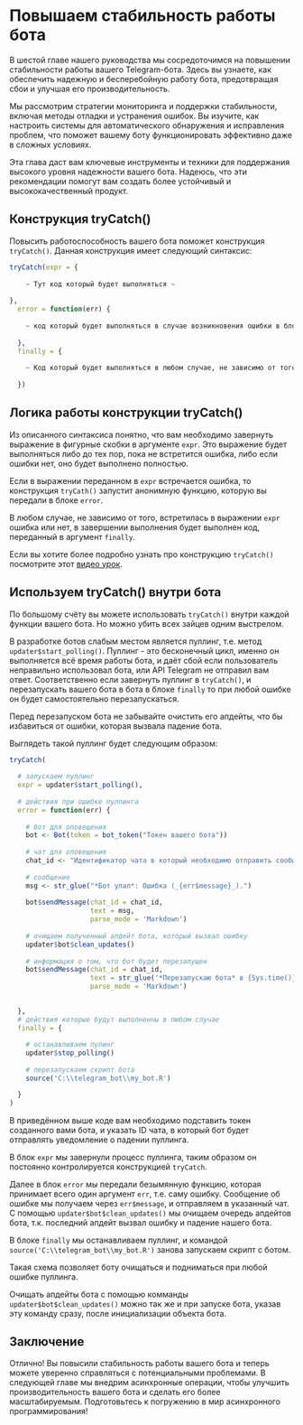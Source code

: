 # Повышаем стабильность работы бота
В шестой главе нашего руководства мы сосредоточимся на повышении стабильности работы вашего Telegram-бота. Здесь вы узнаете, как обеспечить надежную и бесперебойную работу бота, предотвращая сбои и улучшая его производительность.

Мы рассмотрим стратегии мониторинга и поддержки стабильности, включая методы отладки и устранения ошибок. Вы изучите, как настроить системы для автоматического обнаружения и исправления проблем, что поможет вашему боту функционировать эффективно даже в сложных условиях.

Эта глава даст вам ключевые инструменты и техники для поддержания высокого уровня надежности вашего бота. Надеюсь, что эти рекомендации помогут вам создать более устойчивый и высококачественный продукт.

## Конструкция tryCatch()

Повысить работоспособность вашего бота поможет конструкция `tryCatch()`. Данная конструкция имеет следующий синтаксис:

```r

tryCatch(expr = {
  
    ~ Тут код который будет выполняться ~
  
}, 
  error = function(err) {
    
    ~ код который будет выполняться в случае возникновения ошибки в блоке expr ~
    
  }, 
  finally = {
    
    ~ Код который будет выполняться в любом случае, не зависимо от того закончилось выражение expr ошибкой или нет ~
    
  })

```

## Логика работы конструкции tryCatch()

Из описанного синтаксиса понятно, что вам необходимо завернуть выражение в фигурные скобки в аргументе `expr`. Это выражение будет выполняться либо до тех пор, пока не встретится ошибка, либо если ошибки нет, оно будет выполнено полностью. 

Если в выражении переданном в `expr` встречается ошибка, то конструкция `tryCath()` запустит анонимную функцию, которую вы передали в блоке `error`. 

В любом случае, не зависимо от того, встретилась в выражении `expr` ошибка или нет, в завершении выполнения будет выполнен код, переданный в аргумент `finally`.

Если вы хотите более подробно узнать про конструкцию `tryCatch()` посмотрите этот [видео урок](https://youtu.be/GvmjW34IHu8).


## Используем tryCatch() внутри бота

По большому счёту вы можете использовать `tryCatch()` внутри каждой функции вашего бота. Но можно убить всех зайцев одним выстрелом.

В разработке ботов слабым местом является пуллинг, т.е. метод `updater$start_polling()`. Пуллинг - это бесконечный цикл, именно он выполняется всё время работы бота, и даёт сбой если пользователь неправильно использовал бота, или API Telegram не отправил вам ответ. Соответственно если завернуть пуллинг в `tryCatch()`, и перезапускать вашего бота в бота в блоке `finally` то при любой ошибке он будет самостоятельно перезапускаться. 

Перед перезапуском бота не забывайте очистить его апдейты, что бы избавиться от ошибки, которая вызвала падение бота. 

Выглядеть такой пуллинг будет следующим образом:

```r
tryCatch(
  
  # запускаем пуллинг
  expr = updater$start_polling(), 
  
  # действия при ошибке пуллинга
  error = function(err) {
    
    # бот для оповещения
    bot <- Bot(token = bot_token("Токен вашего бота"))
    
    # чат для оповещения
    chat_id <- "Идентификатор чата в который необходимо отправить сообщение"
    
    # сообщение
    msg <- str_glue("*Бот упал*: Ошибка (_{err$message}_).")
    
    bot$sendMessage(chat_id = chat_id, 
                    text = msg,
                    parse_mode = 'Markdown')
    
    # очищаем полученный апдейт бота, который вызвал ошибку
    updater$bot$clean_updates()
    
    # информация о том, что бот будет перезапущен
    bot$sendMessage(chat_id = chat_id, 
                    text = str_glue('*Перезапускаю бота* в {Sys.time()}'),
                    parse_mode = 'Markdown')

    
  }, 
  # действия которые будут выполненны в любом случае
  finally = {
    
    # останавливаем пулинг
    updater$stop_polling()
        
    # перезапускаем скрипт бота
    source('C:\\telegram_bot\\my_bot.R') 

  }
)
```

В приведённом выше коде вам необходимо подставить токен созданного вами бота, и указать ID чата, в который бот будет отправлять уведомление о падении пуллинга. 

В блок `expr` мы завернули процесс пуллинга, таким образом он постоянно контролируется конструкцией `tryCatch`. 

Далее в блок `error` мы передали безымянную функцию, которая принимает всего один аргумент `err`, т.е. саму ошибку. Сообщение об ошибке мы получаем через `err$message`, и отправляем в указанный чат. С помощью `updater$bot$clean_updates()` мы очищаем очередь апдейтов бота, т.к. последний апдейт вызвал ошибку и падение нашего бота. 

В блоке `finally` мы останавливаем пуллинг, и командой `source('C:\\telegram_bot\\my_bot.R')` занова запускаем скрипт с ботом. 

Такая схема позволяет боту очищаться и подниматься при любой ошибке пуллинга. 

Очищать апдейты бота с помощью комманды `updater$bot$clean_updates()` можно так же и при запуске бота, указав эту команду сразу, после инициализации объекта бота.

## Заключение
Отлично! Вы повысили стабильность работы вашего бота и теперь можете уверенно справляться с потенциальными проблемами. В следующей главе мы внедрим асинхронные операции, чтобы улучшить производительность вашего бота и сделать его более масштабируемым. Подготовьтесь к погружению в мир асинхронного программирования!

